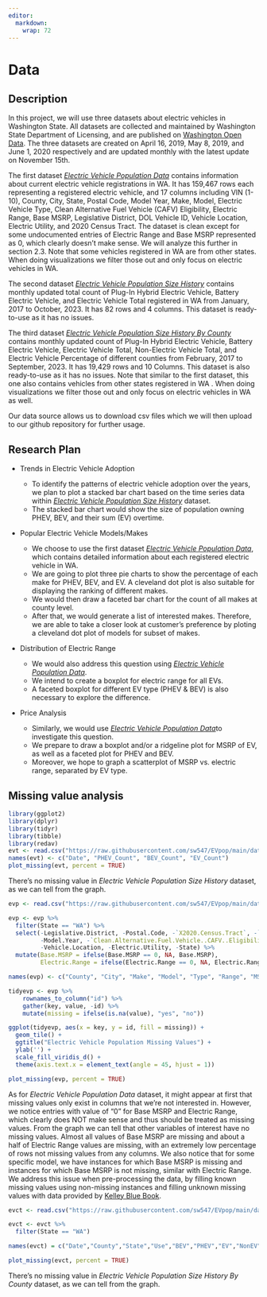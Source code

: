 ```yaml
---
editor: 
  markdown: 
    wrap: 72
---
```


# Data

## Description

In this project, we will use three datasets about electric vehicles in
Washington State. All datasets are collected and maintained by
Washington State Department of Licensing, and are published on
[Washington Open Data](https://data.wa.gov/). The three datasets are
created on April 16, 2019, May 8, 2019, and June 1, 2020 respectively
and are updated monthly with the latest update on November 15th.

The first dataset [*Electric Vehicle Population
Data*](https://data.wa.gov/Transportation/Electric-Vehicle-Population-Data/f6w7-q2d2)
contains information about current electric vehicle registrations in WA.
It has 159,467 rows each representing a registered electric vehicle, and
17 columns including VIN (1-10), County, City, State, Postal Code, Model
Year, Make, Model, Electric Vehicle Type, Clean Alternative Fuel Vehicle
(CAFV) Eligibility, Electric Range, Base MSRP, Legislative District, DOL
Vehicle ID, Vehicle Location, Electric Utility, and 2020 Census Tract.
The dataset is clean except for some undocumented entries of Electric
Range and Base MSRP represented as 0, which clearly doesn't make sense.
We will analyze this further in section 2.3. Note that some vehicles
registered in WA are from other states. When doing visualizations we
filter those out and only focus on electric vehicles in WA.

The second dataset [*Electric Vehicle Population Size
History*](https://data.wa.gov/Transportation/Electric-Vehicle-Population-Size-History/d886-d5q2)
contains monthly updated total count of Plug-In Hybrid Electric Vehicle,
Battery Electric Vehicle, and Electric Vehicle Total registered in WA
from January, 2017 to October, 2023. It has 82 rows and 4 columns. This
dataset is ready-to-use as it has no issues.

The third dataset [*Electric Vehicle Population Size History By
County*](https://data.wa.gov/Transportation/Electric-Vehicle-Population-Size-History-By-County/3d5d-sdqb/about_data)
contains monthly updated count of Plug-In Hybrid Electric Vehicle,
Battery Electric Vehicle, Electric Vehicle Total, Non-Electric Vehicle
Total, and Electric Vehicle Percentage of different counties from
February, 2017 to September, 2023. It has 19,429 rows and 10 Columns.
This dataset is also ready-to-use as it has no issues. Note that similar
to the first dataset, this one also contains vehicles from other states
registered in WA . When doing visualizations we filter those out and
only focus on electric vehicles in WA as well.

Our data source allows us to download csv files which we will then
upload to our github repository for further usage.

## Research Plan

-   Trends in Electric Vehicle Adoption

    -   To identify the patterns of electric vehicle adoption over the
        years, we plan to plot a stacked bar chart based on the time
        series data within [*Electric Vehicle Population Size
        History*](https://data.wa.gov/Transportation/Electric-Vehicle-Population-Size-History/d886-d5q2)
        dataset.
    -   The stacked bar chart would show the size of population owning
        PHEV, BEV, and their sum (EV) overtime.

-   Popular Electric Vehicle Models/Makes

    -   We choose to use the first dataset [*Electric Vehicle Population
        Data*](https://data.wa.gov/Transportation/Electric-Vehicle-Population-Data/f6w7-q2d2),
        which contains detailed information about each registered
        electric vehicle in WA.
    -   We are going to plot three pie charts to show the percentage of
        each make for PHEV, BEV, and EV. A cleveland dot plot is also
        suitable for displaying the ranking of different makes.
    -   We would then draw a faceted bar chart for the count of all
        makes at county level.
    -   After that, we would generate a list of interested makes.
        Therefore, we are able to take a closer look at customer's
        preference by ploting a cleveland dot plot of models for subset
        of makes.

-   Distribution of Electric Range

    -   We would also address this question using [*Electric Vehicle
        Population
        Data*](https://data.wa.gov/Transportation/Electric-Vehicle-Population-Data/f6w7-q2d2).
    -   We intend to create a boxplot for electric range for all EVs.
    -   A faceted boxplot for different EV type (PHEV & BEV) is also
        necessary to explore the difference.

-   Price Analysis

    -   Similarly, we would use [*Electric Vehicle Population
        Data*](https://data.wa.gov/Transportation/Electric-Vehicle-Population-Data/f6w7-q2d2)to
        investigate this question.
    -   We prepare to draw a boxplot and/or a ridgeline plot for MSRP of
        EV, as well as a faceted plot for PHEV and BEV.
    -   Moreover, we hope to graph a scatterplot of MSRP vs. electric
        range, separated by EV type.

## Missing value analysis

```r
library(ggplot2)
library(dplyr)
library(tidyr)
library(tibble)
library(redav)
evt <- read.csv("https://raw.githubusercontent.com/sw547/EVpop/main/data/Electric_Vehicle_Population_Size_History.csv")
names(evt) <- c("Date", "PHEV_Count", "BEV_Count", "EV_Count")
plot_missing(evt, percent = TRUE)
```

There's no missing value in *Electric Vehicle Population Size History*
dataset, as we can tell from the graph.

```r
evp <- read.csv("https://raw.githubusercontent.com/sw547/EVpop/main/data/Electric_Vehicle_Population_Data.csv")

evp <- evp %>%
  filter(State == "WA") %>%
  select(-Legislative.District, -Postal.Code, -`X2020.Census.Tract`, -`VIN..1.10.`,
         -Model.Year, -`Clean.Alternative.Fuel.Vehicle..CAFV..Eligibility`, -DOL.Vehicle.ID, 
         -Vehicle.Location, -Electric.Utility, -State) %>%
  mutate(Base.MSRP = ifelse(Base.MSRP == 0, NA, Base.MSRP), 
         Electric.Range = ifelse(Electric.Range == 0, NA, Electric.Range))

names(evp) <- c("County", "City", "Make", "Model", "Type", "Range", "MSRP")

tidyevp <- evp %>% 
    rownames_to_column("id") %>% 
    gather(key, value, -id) %>% 
    mutate(missing = ifelse(is.na(value), "yes", "no"))

ggplot(tidyevp, aes(x = key, y = id, fill = missing)) +
  geom_tile() + 
  ggtitle("Electric Vehicle Population Missing Values") +
  ylab('') + 
  scale_fill_viridis_d() +
  theme(axis.text.x = element_text(angle = 45, hjust = 1))
```

```r
plot_missing(evp, percent = TRUE)
```

As for *Electric Vehicle Population Data* dataset, it might appear at
first that missing values only exist in columns that we're not
interested in. However, we notice entries with value of "0" for Base
MSRP and Electric Range, which clearly does NOT make sense and thus
should be treated as missing values. From the graph we can tell that
other variables of interest have no missing values. Almost all values of
Base MSRP are missing and about a half of Electric Range values are
missing, with an extremely low percentage of rows not missing values
from any columns. We also notice that for some specific model, we have
instances for which Base MSRP is missing and instances for which Base
MSRP is not missing, similar with Electric Range. We address this issue
when pre-processing the data, by filling known missing values using
non-missing instances and filling unknown missing values with data
provided by [Kelley Blue Book](https://www.kbb.com/).

```r
evct <- read.csv("https://raw.githubusercontent.com/sw547/EVpop/main/data/Electric_Vehicle_Population_Size_History_By_County.csv")

evct <- evct %>%
  filter(State == "WA")

names(evct) = c("Date","County","State","Use","BEV","PHEV","EV","NonEV","V","EV_perc")

plot_missing(evct, percent = TRUE)
```

There's no missing value in *Electric Vehicle Population Size History By
County* dataset, as we can tell from the graph.
